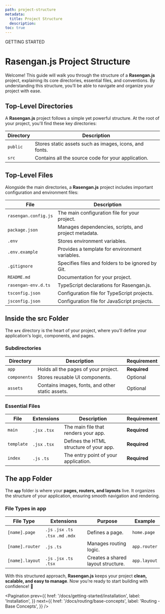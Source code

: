 ```yaml
---
path: project-structure
metadata:
  title: Project Structure
  description:
toc: true
---
```



<span className="text-[12px] font-mono-regular text-foreground/60">
  GETTING STARTED
</span>

# Rasengan.js Project Structure

Welcome! This guide will walk you through the structure of a **Rasengan.js** project, explaining its core directories, essential files, and conventions. By understanding this structure, you’ll be able to navigate and organize your project with ease.  


## Top-Level Directories

A **Rasengan.js** project follows a simple yet powerful structure. At the root of your project, you'll find these key directories:  

| Directory  | Description |
|------------|------------------------------------------------|
| `public`   | Stores static assets such as images, icons, and fonts. |
| `src`      | Contains all the source code for your application. |


## Top-Level Files

Alongside the main directories, a **Rasengan.js** project includes important configuration and environment files:  

| File                 | Description |
|----------------------|------------------------------------------------|
| `rasengan.config.js` | The main configuration file for your project. |
| `package.json`       | Manages dependencies, scripts, and project metadata. |
| `.env`               | Stores environment variables. |
| `.env.example`       | Provides a template for environment variables. |
| `.gitignore`         | Specifies files and folders to be ignored by Git. |
| `README.md`          | Documentation for your project. |
| `rasengan-env.d.ts`  | TypeScript declarations for Rasengan.js. |
| `tsconfig.json`      | Configuration file for TypeScript projects. |
| `jsconfig.json`      | Configuration file for JavaScript projects. |


## Inside the src Folder

The **`src`** directory is the heart of your project, where you’ll define your application's logic, components, and pages.  

### Subdirectories

| Directory    | Description  | Requirement |
|-------------|-------------------------------------------------|-------------|
| `app`       | Holds all the pages of your project. | **Required** |
| `components`| Stores reusable UI components. | Optional |
| `assets`    | Contains images, fonts, and other static assets. | Optional |

### Essential Files

| File       | Extensions    | Description | Requirement |
|------------|---------------|--------------------------------|-------------|
| `main`     | `.jsx` `.tsx` | The main file that renders your app. | **Required** |
| `template` | `.jsx` `.tsx` | Defines the HTML structure of your app. | **Required** |
| `index`    | `.js` `.ts`   | The entry point of your application. | **Required** |


## The app Folder

The **`app`** folder is where your **pages, routers, and layouts** live. It organizes the structure of your application, ensuring smooth navigation and rendering.  

### File Types in app

| File Type       | Extensions               | Purpose | Example |
|----------------|-------------------------|---------------------|-------------|
| `[name].page`   | `.js` `.jsx` `.ts` `.tsx` `.md` `.mdx` | Defines a page. | `home.page` |
| `[name].router` | `.js` `.ts` | Manages routing logic. | `app.router` |
| `[name].layout` | `.js` `.jsx` `.ts` `.tsx` | Creates a shared layout structure. | `app.layout` |

With this structured approach, **Rasengan.js** keeps your project **clean, scalable, and easy to manage**. Now you’re ready to start building with confidence! 🚀

<Pagination 
  prev={{
    href: '/docs/getting-started/installation',
    label: 'Installation',
  }}
  next={{
    href: '/docs/routing/base-concepts',
    label: 'Routing - Base Concepts',
  }}
/>
